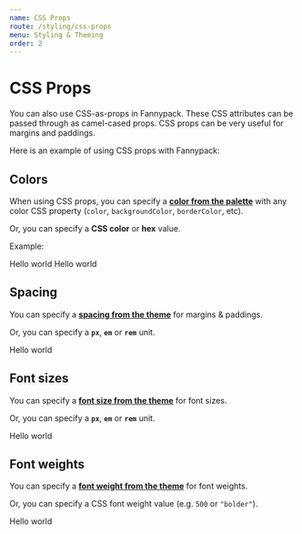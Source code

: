 ```yaml
---
name: CSS Props
route: /styling/css-props
menu: Styling & Theming
order: 2
---
```



# CSS Props

You can also use CSS-as-props in Fannypack. These CSS attributes can be passed through as camel-cased props. CSS props can be very useful for margins and paddings.

Here is an example of using CSS props with Fannypack:

<Playground>
  <Box backgroundColor="blue" width="50px" height="50px" />
  <Box backgroundColor="blue" marginTop="1rem" width="50px" height="50px" />
</Playground>

## Colors

When using CSS props, you can specify a [**color from the palette**](/palette) with any color CSS property (`color`, `backgroundColor`, `borderColor`, etc).

Or, you can specify a **CSS color** or **hex** value.

Example:

<Playground>
  <Box backgroundColor="successTint" color="success" padding="1rem">
    Hello world
  </Box>
  <Box backgroundColor="#ff0000" color="black" padding="1rem" marginTop="1rem">
    Hello world
  </Box>
</Playground>

## Spacing

You can specify a [**spacing from the theme**]() for margins & paddings.

Or, you can specify a **`px`**, **`em`** or **`rem`** unit.

<Playground>
  <Box padding="major-4" marginLeft="major-6" marginRight="major-6" backgroundColor="primary" color="white">Hello world</Box>
</Playground>

## Font sizes

You can specify a [**font size from the theme**]() for font sizes.

Or, you can specify a **`px`**, **`em`** or **`rem`** unit.

<Playground>
  <Text fontSize="large">Hello world</Text>
</Playground>

## Font weights

You can specify a [**font weight from the theme**]() for font weights.

Or, you can specify a CSS font weight value (e.g. `500` or `"bolder"`).

<Playground>
  <Text fontWeight="semibold">Hello world</Text>
</Playground>
